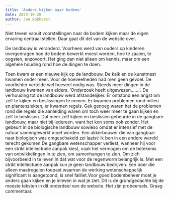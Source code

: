 ```yaml
---
title: 'Anders kijken naar bodems'
date: 2023-10-28
author: Jan Bokhorst
---
```




 Niet teveel vanuit voorstellingen naar de bodem kijken maar de eigen ervaring centraal stellen. Daar gaat dit del van de website over.


De landbouw is veranderd. Voorheen werd van ouders op kinderen overgedragen hoe de bodem bewerkt moest worden, hoe te zaaien, te oogsten, enzovoort. Het ging dan niet alleen om kennis, maar om een algehele houding rond hoe de dingen te doen.  

Toen kwam er een nieuwe kijk op de landbouw. De kalk en de kunstmest kwamen onder meer. Voor de hoeveelheden had men geen gevoel. De voorlichter vertelde wel hoeveel nodig was. Steeds meer dingen in de landbouw kwamen van elders. ‘Onderzoek heeft uitgewezen…….’. De verhouding tot de landbouw werd afstandelijker. Er ontstond een angst om zelf te kijken en beslissingen te nemen. Er kwamen problemen rond milieu en plantenziekten, er kwamen regels. Gek genoeg waren het de problemen rond die regels die aanleiding waren om toch weer meer te gaan kijken en zelf te beslissen. Dat meer zelf kijken en beslissen gebeurde in de gangbare landbouw, maar niet bij iedereen, want het kon soms ook zonder. Het gebeurt in de biologische landbouw sowieso omdat er intensief met de natuur samengewerkt moet worden. Een akkerbouwer die van gangbaar naar biologisch was omgeschakeld zei laatst: ik ben in een andere wereld terecht gekomen.De gangbare wetenschapper verliest, wanneer hij voor een strikt intellectuele aanpak kiest, vaak het vermogen om de betekenis van ontwikkelingen in te zien, om samenhangen te zien. Om zich bijvoorbeeld in te leven in dat wat voor de regenworm belangrijk is. Met een strikt intellectuele aanpak kun je geen landbouw bedrijven. Een boer die alleen maatregelen toepast waarvan de werking wetenschappelijk significant is aangetoond, is snel failliet.Voor goed bodembeheer moet je anders gaan kijken en je inleven in wat je ziet. Dit is de grondgedachte bij de meeste teksten in dit onderdeel van de website. Het zijn probeersels. Graag commentaar.








